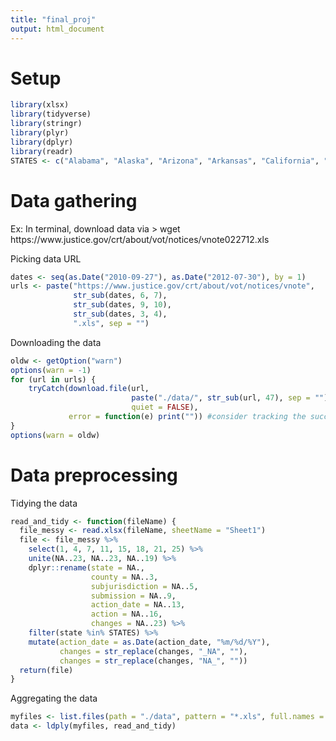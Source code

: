 ```yaml
---
title: "final_proj"
output: html_document
---
```


# Setup
```r
library(xlsx)
library(tidyverse)
library(stringr)
library(plyr)
library(dplyr)
library(readr)
STATES <- c("Alabama", "Alaska", "Arizona", "Arkansas", "California", "Colorado", "Connecticut", "Delaware", "Florida", "Georgia", "Hawaii", "Idaho", "Illinois", "Indiana", "Iowa", "Kansas", "Kentucky", "Louisiana", "Maine", "Maryland", "Massachusetts", "Michigan", "Minnesota", "Mississippi", "Missouri", "Montana", "Nebraska", "Nevada", "New Hampshire", "New Jersey", "New Mexico", "New York", "North Carolina", "North Dakota", "Ohio", "Oklahoma", "Oregon", "Pennsylvania", "Rhode Island", "South Carolina", "South Dakota", "Tennessee", "Texas", "Utah", "Vermont", "Virginia", "Washington", "West Virginia", "Wisconsin", "Wyoming")
```

# Data gathering
Ex: In terminal, download data via
> wget https://www.justice.gov/crt/about/vot/notices/vnote022712.xls

Picking data URL
```r
dates <- seq(as.Date("2010-09-27"), as.Date("2012-07-30"), by = 1)
urls <- paste("https://www.justice.gov/crt/about/vot/notices/vnote",
              str_sub(dates, 6, 7),
              str_sub(dates, 9, 10),
              str_sub(dates, 3, 4),
              ".xls", sep = "")
```

Downloading the data
```r
oldw <- getOption("warn")
options(warn = -1)
for (url in urls) {
    tryCatch(download.file(url,
                           paste("./data/", str_sub(url, 47), sep = ""),
                           quiet = FALSE),
             error = function(e) print("")) #consider tracking the successful urls   
}
options(warn = oldw)
```

# Data preprocessing

Tidying the data
```r
read_and_tidy <- function(fileName) {
  file_messy <- read.xlsx(fileName, sheetName = "Sheet1")
  file <- file_messy %>%
    select(1, 4, 7, 11, 15, 18, 21, 25) %>%
    unite(NA..23, NA..23, NA..19) %>%
    dplyr::rename(state = NA.,
                  county = NA..3,
                  subjurisdiction = NA..5,
                  submission = NA..9,
                  action_date = NA..13,
                  action = NA..16,
                  changes = NA..23) %>%
    filter(state %in% STATES) %>%
    mutate(action_date = as.Date(action_date, "%m/%d/%Y"),
           changes = str_replace(changes, "_NA", ""),
           changes = str_replace(changes, "NA_", ""))
  return(file)
}
```

Aggregating the data
```r
myfiles <- list.files(path = "./data", pattern = "*.xls", full.names = TRUE)
data <- ldply(myfiles, read_and_tidy)
```